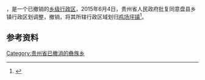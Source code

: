 '''{{PAGENAMEBASE}}'''，是{{PRC admin/fullname|52/02/22}}一个已撤销的[[乡级行政区|乡级行政区]]，2015年6月4日，贵州省人民政府批复同意盘县乡镇行政区划调整，撤销{{PAGENAMEBASE}}，将其所辖行政区域划归[[鸡场坪镇|鸡场坪镇]]<ref>{{Cite web |url=http://gzsrmzfgb.gzgov.gov.cn/show.aspx?id=12001 |title=省人民政府关于同意盘县乡镇行政区划调整的批复（黔府函〔2015〕128号） |access-date=2017-09-01 |archive-url=https://web.archive.org/web/20170901161440/http://gzsrmzfgb.gzgov.gov.cn/show.aspx?id=12001 |archive-date=2017-09-01 |dead-url=yes }}</ref>。

== 参考资料 ==

{{reflist}}

{{行政区划小作品}}

[[Category:贵州省已撤消的彝族乡|Category:贵州省已撤消的彝族乡]]